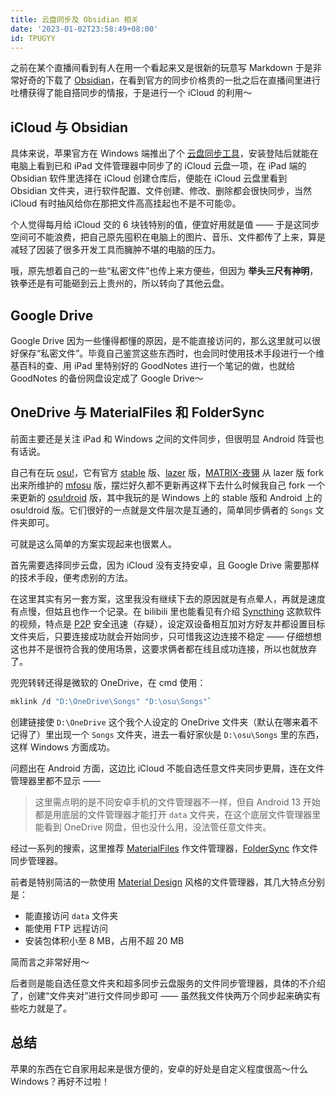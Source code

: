 ```yaml
---
title: 云盘同步及 Obsidian 相关
date: '2023-01-02T23:58:49+08:00'
id: TPUGYY
---
```


之前在某个直播间看到有人在用一个看起来又是很新的玩意写 Markdown 于是非常好奇的下载了 [Obsidian](https://obsidian.md)，在看到官方的同步价格贵的一批之后在直播间里进行吐槽获得了能自搭同步的情报，于是进行一个 iCloud 的利用～

## iCloud 与 Obsidian

具体来说，苹果官方在 Windows 端推出了个 [云盘同步工具](https://www.microsoft.com/store/productId/9PKTQ5699M62)，安装登陆后就能在电脑上看到已和 iPad 文件管理器中同步了的 iCloud 云盘一项，在 iPad 端的 Obsidian 软件里选择在 iCloud 创建仓库后，便能在 iCloud 云盘里看到 Obsidian 文件夹，进行软件配置、文件创建、修改、删除都会很快同步，当然 iCloud 有时抽风给你在那把文件高高挂起也不是不可能😡。

个人觉得每月给 iCloud 交的 6 块钱特别的值，便宜好用就是值 —— 于是这同步空间可不能浪费，把自己原先囤积在电脑上的图片、音乐、文件都传了上来，算是减轻了因装了很多开发工具而臃肿不堪的电脑的压力。

<Alert
  title='2025-01-05 21:51:25 补充'
  description='已转向 Google Drive，并放弃使用 Obsidian'
/>

哦，原先想着自己的一些“私密文件”也传上来方便些，但因为 **举头三尺有神明**，铁拳还是有可能砸到云上贵州的，所以转向了其他云盘。

## Google Drive

Google Drive 因为一些懂得都懂的原因，是不能直接访问的，那么这里就可以很好保存“私密文件”。毕竟自己鉴赏这些东西时，也会同时使用技术手段进行一个维基百科的查、用 iPad 里特别好的 GoodNotes 进行一个笔记的做，也就给 GoodNotes 的备份网盘设定成了 Google Drive～

## OneDrive 与 MaterialFiles 和 FolderSync

前面主要还是关注 iPad 和 Windows 之间的文件同步，但很明显 Android 阵营也有话说。

自己有在玩 [osu!](https://osu.ppy.sh)，它有官方 [stable](https://osu.ppy.sh/home/download) 版、[lazer](https://osu.ppy.sh/wiki/zh/Help_centre/Upgrading_to_lazer) 版，[MATRIX-夜翎](https://space.bilibili.com/305637715) 从 lazer 版 fork 出来所维护的 [mfosu](https://github.com/MATRIX-feather/osu) 版，摆烂好久都不更新再这样下去什么时候我自己 fork 一个来更新的 [osu!droid](https://github.com/osudroid/osu-droid) 版，其中我玩的是 Windows 上的 stable 版和 Android 上的 osu!droid 版。它们很好的一点就是文件层次是互通的，简单同步俩者的 `Songs` 文件夹即可。

<Alert
  title='2025-01-05 21:59:55 补充'
  description='现 Windows 已转向 lazer 版，且 lazer 版的铺面文件系统已经不一样了，不能简单同步'
/>

可就是这么简单的方案实现起来也很累人。

首先需要选择同步云盘，因为 iCloud 没有支持安卓，且 Google Drive 需要那样的技术手段，便考虑别的方法。

在这里其实有另一套方案，这里我没有继续下去的原因就是有点晕人，再就是速度有点慢，但姑且也作一个记录。在 bilibili 里也能看见有介绍 [Syncthing](https://syncthing.net) 这款软件的视频，特点是 [P2P](https://en.wikipedia.org/wiki/Peer-to-peer) 安全迅速（存疑），设定双设备相互加对方好友并都设置目标文件夹后，只要连接成功就会开始同步，只可惜我这边连接不稳定 —— 仔细想想这也并不是很符合我的使用场景，这要求俩者都在线且成功连接，所以也就放弃了。

兜兜转转还得是微软的 OneDrive，在 cmd 使用：

```bash
mklink /d "D:\OneDrive\Songs" "D:\osu\Songs"`
```

创建链接使 `D:\OneDrive` 这个我个人设定的 OneDrive 文件夹（默认在哪来着不记得了）里出现一个 `Songs` 文件夹，进去一看好家伙是 `D:\osu\Songs` 里的东西，这样 Windows 方面成功。

问题出在 Android 方面，这边比 iCloud 不能自选任意文件夹同步更屑，连在文件管理器里都不显示 ——

> 这里需点明的是不同安卓手机的文件管理器不一样，但自 Android 13 开始都是用底层的文件管理器才能打开 `data` 文件夹，在这个底层文件管理器里能看到 OneDrive 网盘，但也没什么用，没法管任意文件夹。

经过一系列的搜索，这里推荐 [MaterialFiles](https://github.com/zhanghai/MaterialFiles) 作文件管理器，[FolderSync](https://play.google.com/store/apps/details?id=dk.tacit.android.foldersync.lite) 作文件同步管理器。

前者是特别简洁的一款使用 [Material Design](https://m3.material.io) 风格的文件管理器，其几大特点分别是：

- 能直接访问 `data` 文件夹
- 能使用 FTP 远程访问
- 安装包体积小至 8 MB，占用不超 20 MB

简而言之非常好用～

后者则是能自选任意文件夹和超多同步云盘服务的文件同步管理器，具体的不介绍了，创建“文件夹对”进行文件同步即可 —— 虽然我文件快两万个同步起来确实有些吃力就是了。

## 总结

苹果的东西在它自家用起来是很方便的，安卓的好处是自定义程度很高～什么 Windows？再好不过啦！
